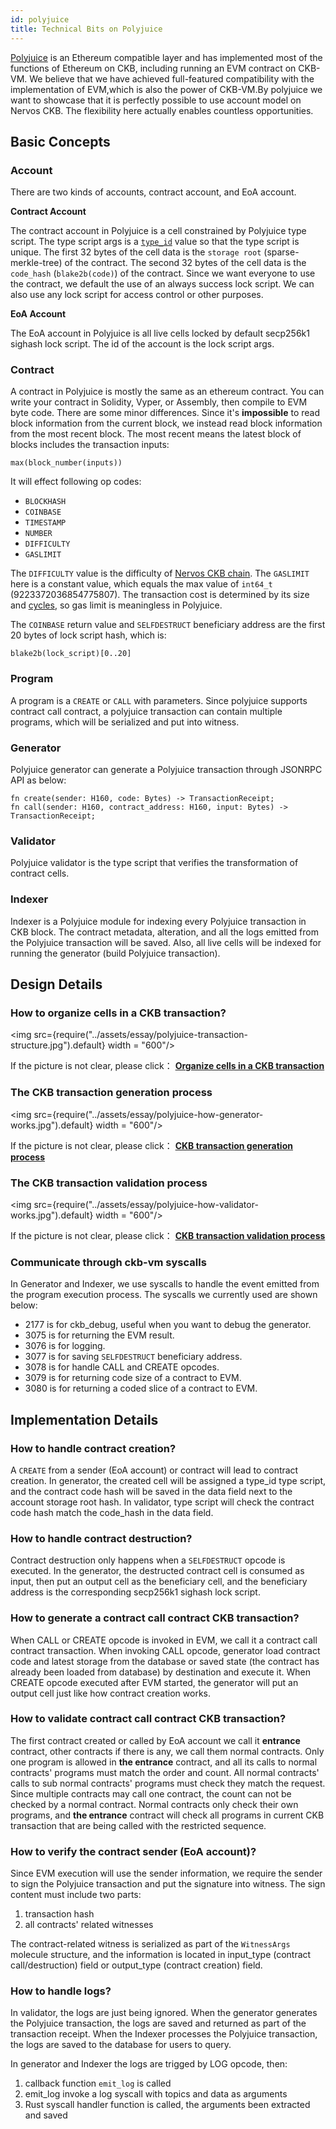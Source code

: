 ```yaml
---
id: polyjuice
title: Technical Bits on Polyjuice
---
```

[Polyjuice](https://github.com/nervosnetwork/polyjuice) is an Ethereum compatible layer and has implemented most of the functions of Ethereum on CKB, including running an EVM contract on CKB-VM. We believe that we have achieved full-featured compatibility with the implementation of EVM,which is also the power of CKB-VM.By polyjuice we want to showcase that it is perfectly possible to use account model on Nervos CKB. The flexibility here actually enables countless opportunities.

## Basic Concepts

### Account 

There are two kinds of accounts, contract account, and EoA account.

**Contract Account**

 The contract account in Polyjuice is a cell constrained by Polyjuice type script. The type script args is a [`type_id`](https://github.com/nervosnetwork/rfcs/blob/master/rfcs/0022-transaction-structure/0022-transaction-structure.md#type-id) value so that the type script is unique. The first 32 bytes of the cell data is the `storage root` (sparse-merkle-tree) of the contract. The second 32 bytes of the cell data is the `code_hash` (`blake2b(code)`) of the contract. Since we want everyone to use the contract, we default the use of an always success lock script. We can also use any lock script for access control or other purposes.

**EoA Account**

The EoA account in Polyjuice is all live cells locked by default secp256k1 sighash lock script. The id of the account is the lock script args.


### Contract

A contract in Polyjuice is mostly the same as an ethereum contract. You can write your contract in Solidity, Vyper, or Assembly, then compile to EVM byte code. There are some minor differences. Since it's **impossible** to read block information from the current block, we instead read block information from the most recent block. The most recent means the latest block of blocks includes the transaction inputs:


```
max(block_number(inputs))
```

It will effect following op codes:

- `BLOCKHASH` 
- `COINBASE` 
- `TIMESTAMP`
- `NUMBER`
- `DIFFICULTY`
- `GASLIMIT`

The `DIFFICULTY` value is the difficulty of [Nervos CKB chain](https://github.com/nervosnetwork/rfcs/blob/master/rfcs/0020-ckb-consensus-protocol/0020-ckb-consensus-protocol.md#dynamic-difficulty-adjustment-mechanism). The `GASLIMIT` here is a constant value, which equals the max value of `int64_t `(9223372036854775807). The transaction cost is determined by its size and [cycles](https://github.com/nervosnetwork/rfcs/blob/master/rfcs/0014-vm-cycle-limits/0014-vm-cycle-limits.md), so gas limit is meaningless in Polyjuice.

 The `COINBASE` return value and `SELFDESTRUCT` beneficiary address are the first 20 bytes of lock script hash, which is:

```
blake2b(lock_script)[0..20]
```

### Program

A program is a `CREATE` or `CALL` with parameters. Since polyjuice supports contract call contract, a polyjuice transaction can contain multiple programs, which will be serialized and put into witness.

### Generator

Polyjuice generator can generate a Polyjuice transaction through JSONRPC API as below:

```
fn create(sender: H160, code: Bytes) -> TransactionReceipt;
fn call(sender: H160, contract_address: H160, input: Bytes) -> TransactionReceipt;
```

### Validator

Polyjuice validator is the type script that verifies the transformation of contract cells.

### Indexer

Indexer is a Polyjuice module for indexing every Polyjuice transaction in CKB block. The contract metadata, alteration, and all the logs emitted from the Polyjuice transaction will be saved. Also, all live cells will be indexed for running the generator (build Polyjuice transaction).

## Design Details

### How to organize cells in a CKB transaction?

<img src={require("../assets/essay/polyjuice-transaction-structure.jpg").default} width = "600"/>

If the picture is not clear, please click：
 **[Organize cells in a CKB transaction](https://github.com/TheWaWaR/polyjuice/blob/docs/docs/assets/polyjuice-transaction-structure.pdf)**

### The CKB transaction generation process

<img src={require("../assets/essay/polyjuice-how-generator-works.jpg").default} width = "600"/>

If the picture is not clear, please click：
**[CKB transaction generation process](https://github.com/TheWaWaR/polyjuice/blob/docs/docs/assets/polyjuice-how-generator-works.pdf)**

### The CKB transaction validation process

<img src={require("../assets/essay/polyjuice-how-validator-works.jpg").default} width = "600"/>

If the picture is not clear, please click：
 **[CKB transaction validation process](https://github.com/TheWaWaR/polyjuice/blob/docs/docs/assets/polyjuice-how-validator-works.pdf)**

### Communicate through ckb-vm syscalls

In Generator and Indexer, we use syscalls to handle the event emitted from the program execution process. The syscalls we currently used are shown below:

- 2177 is for ckb_debug, useful when you want to debug the generator.
- 3075 is for returning the EVM result.
- 3076 is for logging.
- 3077 is for saving `SELFDESTRUCT` beneficiary address.
- 3078 is for handle CALL and CREATE opcodes.
- 3079 is for returning code size of a contract to EVM.
- 3080 is for returning a coded slice of a contract to EVM.

## Implementation Details

### How to handle contract creation?

A `CREATE` from a sender (EoA account) or contract will lead to contract creation. In generator,  the created cell will be assigned a type_id type script, and the contract code hash will be saved in the data field next to the account storage root hash. In validator, type script will check the contract code hash match the code_hash in the data field.

### How to handle contract destruction?

Contract destruction only happens when a `SELFDESTRUCT` opcode is executed. In the generator, the destructed contract cell is consumed as input, then put an output cell as the beneficiary cell, and the beneficiary address is the corresponding secp256k1 sighash lock script.

### How to generate a contract call contract CKB transaction?

When CALL or CREATE opcode is invoked in EVM, we call it a contract call contract transaction. When invoking CALL opcode, generator load contract code and latest storage from the database or saved state (the contract has already been loaded from database) by destination and execute it. When CREATE opcode executed after EVM started, the generator will put an output cell just like how contract creation works.

### How to validate contract call contract CKB transaction?

The first contract created or called by EoA account we call it **entrance** contract, other contracts if there is any, we call them normal contracts. Only one program is allowed in **the entrance** contract, and all its calls to normal contracts' programs must match the order and count. All normal contracts' calls to sub normal contracts' programs must check they match the request. Since multiple contracts may call one contract, the count can not be checked by a normal contract. Normal contracts only check their own programs, and **the entrance** contract will check all programs in current CKB transaction that are being called with the restricted sequence.

### How to verify the contract sender (EoA account)?

Since EVM execution will use the sender information, we require the sender to sign the Polyjuice transaction and put the signature into witness. The sign content must include two parts:

1. transaction hash  
2. all contracts' related witnesses 

The contract-related witness is serialized as part of the `WitnessArgs` molecule structure, and the information is located in input_type (contract call/destruction) field or output_type (contract creation) field.

### How to handle logs?

In validator, the logs are just being ignored. When the generator generates the Polyjuice transaction, the logs are saved and returned as part of the transaction receipt. When the Indexer processes the Polyjuice transaction, the logs are saved to the database for users to query.

 In generator and Indexer the logs are trigged by LOG opcode, then:

1. callback function `emit_log` is called
2. emit_log invoke a log syscall with topics and data as arguments
3. Rust syscall handler function is called, the arguments been extracted and saved